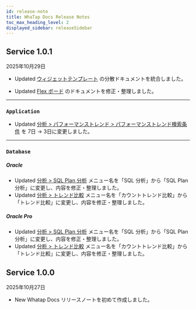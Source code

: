```yaml
---
id: release-note
title: WhaTap Docs Release Notes
toc_max_heading_level: 2
displayed_sidebar: releaseSidebar
---
```


## Service 1.0.1

2025年10月29日

<div class='indentTab'>

- <Status priority='1'>Updated</Status> [ウィジェットテンプレート](/widget-template) の分散ドキュメントを統合しました。

- <Status priority='1'>Updated</Status> [Flex ボード](/java/flex-board) のドキュメントを修正・整理しました。

---

### `Application`

- <Status priority='1'>Updated</Status> [分析 > パフォーマンストレンド > パフォーマンストレンド検索条件](/java/performance-trend#performance-trend-search-conditions) を 7日 → 3日に変更しました。

---

### `Database`

##### Oracle

- <Status priority='1'>Updated</Status> [分析 > SQL Plan 分析](/oracle/analysis-sql) メニュー名を「SQL 分析」から「SQL Plan 分析」に変更し、内容を修正・整理しました。  
- <Status priority='1'>Updated</Status> [分析 > トレンド比較](/oracle/analysis-count-trend) メニュー名を「カウントトレンド比較」から「トレンド比較」に変更し、内容を修正・整理しました。

##### Oracle Pro

- <Status priority='1'>Updated</Status> [分析 > SQL Plan 分析](/oracle-pro/analysis-sql) メニュー名を「SQL 分析」から「SQL Plan 分析」に変更し、内容を修正・整理しました。  
- <Status priority='1'>Updated</Status> [分析 > トレンド比較](/oracle-pro/analysis-count-trend) メニュー名を「カウントトレンド比較」から「トレンド比較」に変更し、内容を修正・整理しました。

</div>

## Service 1.0.0

2025年10月27日

- <Status priority='1'>New</Status> Whatap Docs リリースノートを初めて作成しました。